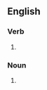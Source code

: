 ==English==

===Verb===
{{head|en|present participle}}

# {{lb|en|British}} {{present participle of|pedal|lang=en|nocat=1}}

===Noun===
{{en-noun}}

# {{alt form|pedaling|lang=en}}